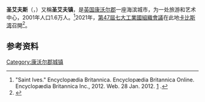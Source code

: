 {{Infobox UK place 
 | 中文名 = 圣艾夫斯
 | official_name      = St Ives
 | cornish_name       = Porth Ia
 | static_image_name  = Stives1.jpg
 | static_image_caption =
 | country             = 英格兰
 | region              = 英格兰西南区
 | unitary_england     = 康沃尔郡
 | lieutenancy_england = 康沃尔郡
 | population          = 11,165
 | population_ref      = <ref>2001 UK census</ref>
 | population_density  = High
 | os_grid_reference   = SW518403
 | map_type            = Cornwall
 | latitude            = 50.211
 | longitude           = -5.480
 | london_distance     = 
 | post_town           = ST. IVES
 | postcode_area       = TR
 | postcode_district   = TR26 1/2/3xx
 | dial_code           = 01736
 | constituency_westminster = [[圣艾夫斯_(英国国会选区)|圣艾夫斯]]                   
}}
'''圣艾夫斯'''（{{lang-en|St Ives}}，{{lang-kw|Porth Ia}}）又稱'''圣艾夫镇'''，是[[英国|英国]][[康沃尔郡|康沃尔郡]]一座海滨城市，为一处旅游和艺术中心，2001年人口1.6万人。<ref>"Saint Ives." Encyclopædia Britannica. Encyclopædia Britannica Online. Encyclopædia Britannica Inc., 2012. Web. 28 Jan. 2012. [http://www.britannica.com/EBchecked/topic/517294/Saint-Ives] {{Wayback|url=http://www.britannica.com/EBchecked/topic/517294/Saint-Ives |date=20110914054520 }}.</ref>2021年，[[第47屆七大工業國組織會議|第47屆七大工業國組織會議]]在此地[[卡比斯湾|卡比斯湾]]召開<ref>{{cite news |title=G7峰会举办地——英国康沃尔精彩亮点和靓图 |url=https://www.bbc.com/zhongwen/simp/uk-57427847 |accessdate=2021-06-11 |archive-date=2021-06-26 |archive-url=https://web.archive.org/web/20210626125914/https://www.bbc.com/zhongwen/simp/uk-57427847 |dead-url=no }}</ref>。
==参考资料==
{{reflist}}
[[Category:康沃尔郡城镇|Category:康沃尔郡城镇]]